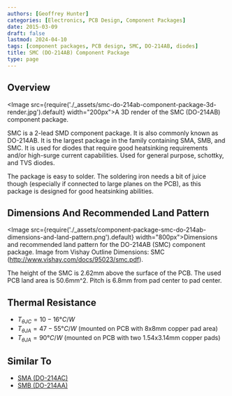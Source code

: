 ```yaml
---
authors: [Geoffrey Hunter]
categories: [Electronics, PCB Design, Component Packages]
date: 2015-03-09
draft: false
lastmod: 2024-04-10
tags: [component packages, PCB design, SMC, DO-214AB, diodes]
title: SMC (DO-214AB) Component Package
type: page
---
```


## Overview

<Image src={require('./_assets/smc-do-214ab-component-package-3d-render.jpg').default} width="200px">A 3D render of the SMC (DO-214AB) component package.</Image>

SMC is a 2-lead SMD component package. It is also commonly known as DO-214AB. It is the largest package in the family containing SMA, SMB, and SMC. It is used for diodes that require good heatsinking requirements and/or high-surge current capabilities. Used for general purpose, schottky, and TVS diodes.

The package is easy to solder. The soldering iron needs a bit of juice though (especially if connected to large planes on the PCB), as this package is designed for good heatsinking abilities.

## Dimensions And Recommended Land Pattern

<Image src={require('./_assets/component-package-smc-do-214ab-dimensions-and-land-pattern.png').default} width="800px">Dimensions and recommended land pattern for the DO-214AB (SMC) component package. Image from Vishay Outline Dimensions: SMC (http://www.vishay.com/docs/95023/smc.pdf).</Image>

The height of the SMC is 2.62mm above the surface of the PCB. The used PCB land area is 50.6mm^2. Pitch is 6.8mm from pad center to pad center.

## Thermal Resistance

* $T_{\theta JC} = 10-16°C/W$
* $T_{\theta JA} = 47-55°C/W$ (mounted on PCB with 8x8mm copper pad area)
* $T_{\theta JA} = 90°C/W$ (mounted on PCB with two 1.54x3.14mm copper pads)

## Similar To

* [SMA (DO-214AC)](/pcb-design/component-packages/sma-do-214ac-component-package/)
* [SMB (DO-214AA)](/pcb-design/component-packages/smb-do-214aa-component-package/)

